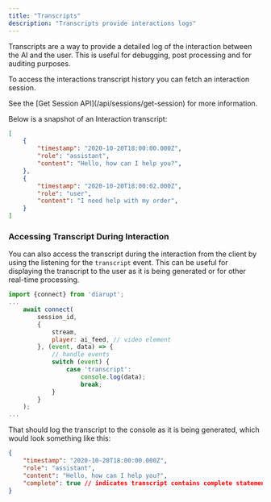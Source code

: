 ```yaml
---
title: "Transcripts"
description: "Transcripts provide interactions logs"
---
```


Transcripts are a way to provide a detailed log of the interaction between the AI and the user. This is useful for debugging, post processing and for auditing purposes.

To access the interactions transcript history you can fetch an interaction session. 

<Info>
See the [Get Session API](/api/sessions/get-session) for more information.
</Info>

Below is a snapshot of an Interaction transcript:

```json
[
    {
        "timestamp": "2020-10-20T18:00:00.000Z",
        "role": "assistant",
        "content": "Hello, how can I help you?",
    },
    {
        "timestamp": "2020-10-20T18:00:02.000Z",
        "role": "user",
        "content": "I need help with my order",
    }
]
```

### Accessing Transcript During Interaction

You can also access the transcript during the interaction from the client by using the listening for the `transcript` event.
This can be useful for displaying the transcript to the user as it is being generated or for other real-time processing.

```javascript
import {connect} from 'diarupt';
...
    await connect(
        session_id,
        {
            stream,
            player: ai_feed, // video element
        }, (event, data) => {
            // handle events
            switch (event) {
                case 'transcript':
                    console.log(data);
                    break;
            }
        }
    );
...
```

That should log the transcript to the console as it is being generated, which would look something like this:

```json
{
    "timestamp": "2020-10-20T18:00:00.000Z",
    "role": "assistant",
    "content": "Hello, how can I help you?",
    "complete": true // indicates transcript contains complete statement
}
```

